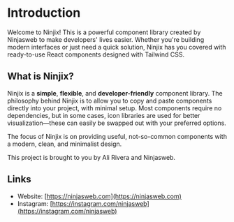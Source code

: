 # Introduction

Welcome to Ninjix! This is a powerful component library created by Ninjasweb to make developers' lives easier. Whether you're building modern interfaces or just need a quick solution, Ninjix has you covered with ready-to-use React components designed with Tailwind CSS.

## What is Ninjix?

Ninjix is a **simple**, **flexible**, and **developer-friendly** component library. The philosophy behind Ninjix is to allow you to copy and paste components directly into your project, with minimal setup. Most components require no dependencies, but in some cases, icon libraries are used for better visualization—these can easily be swapped out with your preferred options.

The focus of Ninjix is on providing useful, not-so-common components with a modern, clean, and minimalist design.

This project is brought to you by Ali Rivera and Ninjasweb.

## Links

- Website: [https://ninjasweb.com](https://ninjasweb.com)
- Instagram: [https://instagram.com/ninjasweb](https://instagram.com/ninjasweb)
